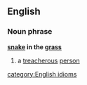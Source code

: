 ==English==
===Noun phrase===
'''[[snake]] in the [[grass]]'''
# a [[treacherous]] [[person]]
[[category:English idioms]]